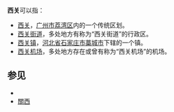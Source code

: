 '''西关'''可以指：
*[[西关|西关]]，[[广州市|广州市]][[荔湾区|荔湾区]]内的一个传统区划。
*[[西关街道|西关街道]]，多处地方有称为“西关街道”的行政区。
*[[西关镇|西关镇]]，[[河北省|河北省]][[石家庄市|石家庄市]][[藁城市|藁城市]]下辖的一个镇。
*[[西关机场|西关机场]]，多处地方存在或曾有称为“西关机场”的机场。

==参见==
*{{Lookfrom|西关}}
*[[關西|關西]]

{{disambig|X西|Cat=二字地名消歧義}}